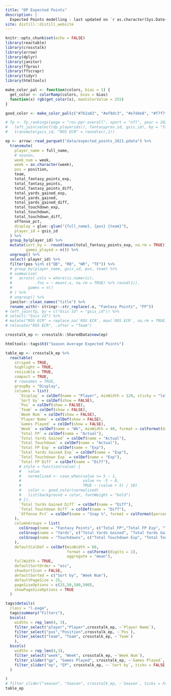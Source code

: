 ```yaml
---
title: "DP Expected Points"
description: |
  Expected Points modelling - last updated on `r as.character(Sys.Date())`.
site: distill::distill_website
---
```


```r
knitr::opts_chunk$set(echo = FALSE)
library(reactable)
library(crosstalk)
library(arrow)
library(dplyr)
library(janitor)
library(ffpros)
library(ffscrapr)
library(tidyr)
library(htmltools)

make_color_pal <- function(colors, bias = 1) {
  get_color <- colorRamp(colors, bias = bias)
  function(x) rgb(get_color(x), maxColorValue = 255)
}

good_color <- make_color_pal(c("#762a83", "#af8dc3", "#e7d4e8", "#f7f7f7", "#d9f0d3", "#7fbf7b", "#1b7837"), bias = 2)

# fp <- fp_rankings(page = "ros-ppr-overall", sport = "nfl", year = 2021) %>%
#   left_join(select(dp_playerids(), fantasypros_id, gsis_id), by = "fantasypros_id") %>% 
#   transmute(gsis_id, "ROS ECR" = round(ecr,1))

ep <- arrow::read_parquet("data/expected_points_2021.pdata") %>%
  transmute(
    player_name = full_name,
    # season,
    week_num = week,
    week = as.character(week),
    pos = position,
    team,
    total_fantasy_points_exp,
    total_fantasy_points,
    total_fantasy_points_diff,
    total_yards_gained_exp,
    total_yards_gained,
    total_yards_gained_diff,
    total_touchdown_exp,
    total_touchdown,
    total_touchdown_diff,
    offense_pct,
    display = glue::glue("{full_name}, {pos} {team}"),
    player_id = gsis_id
  ) %>%
  group_by(player_id) %>% 
  mutate(sort_by = -round(mean(total_fantasy_points_exp, na.rm = TRUE)),
         games_played = n()) %>%
  ungroup() %>% 
  select(-player_id) %>% 
  filter(pos %in% c("QB", "RB", "WR", "TE")) %>%
  # group_by(player_name, gsis_id, pos, team) %>%
  # summarise(
  #   across(.cols = where(is.numeric),
  #          .fns = ~ mean(.x, na.rm = TRUE) %>% round(1)),
  #       games = n()
  # ) %>%
  # ungroup() %>%
  janitor::clean_names("title") %>%
  rename_with(~ stringr::str_replace(.x, "Fantasy Points", "FP"))
# left_join(fp, by = c("Gsis Id" = "gsis_id")) %>% 
# select(-"Gsis Id") %>%
# mutate("ROS ECR" = replace_na(`ROS ECR`, max(`ROS ECR`, na.rm = TRUE))) %>% 
# relocate("ROS ECR", .after = "Team")

crosstalk_ep <- crosstalk::SharedData$new(ep)
```



```r
htmltools::tags$h3("Season Average Expected Points")

table_ep <- crosstalk_ep %>%
  reactable(
    striped = TRUE,
    highlight = TRUE,
    resizable = TRUE,
    compact = TRUE,
    # rownames = TRUE,
    groupBy = "Display",
    columns = list(
      `Display` = colDef(name = "Player", minWidth = 120, sticky = "left"),
      `Sort by` = colDef(show = FALSE),
      `Pos` = colDef(show = FALSE),
      `Team` = colDef(show = FALSE),
      `Week Num` = colDef(show = FALSE),
      `Player Name` = colDef(show = FALSE),
      `Games Played` = colDef(show = FALSE),
      `Week` = colDef(name = "Wk", minWidth = 40, format = colFormat(digits = 0)),
      `Total FP` = colDef(name = "Actual"),
      `Total Yards Gained` = colDef(name = "Actual"),
      `Total Touchdown` = colDef(name = "Actual"),
      `Total FP Exp` = colDef(name = "Exp"),
      `Total Yards Gained Exp` = colDef(name = "Exp"),
      `Total Touchdown Exp` = colDef(name = "Exp"),
      `Total FP Diff` = colDef(name = "Diff"),
      # style = function(value) {
      #   value
      #   normalized <- case_when(value >= 5 ~ 1,
      #                           value <= -5 ~ 0,
      #                           TRUE ~ (value + 5) / 10)
      #   color <- good_color(normalized)
      #   list(background = color, fontWeight = "bold")
      # }),
      `Total Yards Gained Diff` = colDef(name = "Diff"),
      `Total Touchdown Diff` = colDef(name = "Diff"),
      `Offense Pct` = colDef(name = "Snap %", format = colFormat(percent = TRUE, digits = 0))
    ),
    columnGroups = list(
      colGroup(name = "Fantasy Points", c("Total FP","Total FP Exp", "Total FP Diff")),
      colGroup(name = "Yards", c("Total Yards Gained", "Total Yards Gained Exp", "Total Yards Gained Diff")),
      colGroup(name = "Touchdowns", c("Total Touchdown Exp", "Total Touchdown", "Total Touchdown Diff"))
    ),
    defaultColDef = colDef(minWidth = 60,
                           format = colFormat(digits = 1),
                           aggregate = "mean"),
    fullWidth = TRUE,
    defaultSortOrder = "asc",
    showSortIcon = FALSE,
    defaultSorted = c("Sort by", "Week Num"),
    defaultPageSize = 25,
    pageSizeOptions = c(25,50,100,500),
    showPageSizeOptions = TRUE
  )
```



```r

tags$details(
  class = "l-page",
  tags$summary("Filters"),
  bscols(
    widths = rep_len(4, 3),
    filter_select("player","Player",crosstalk_ep, ~`Player Name`),
    filter_select("pos","Position",crosstalk_ep, ~`Pos`),
    filter_select("team", "Team", crosstalk_ep, ~`Team`)
    ),
  bscols(
    widths = rep_len(4,3),
    filter_select("week", "Week", crosstalk_ep, ~`Week Num`),
    filter_slider("gp", "Games Played", crosstalk_ep, ~`Games Played`, ticks = FALSE,step = 1),
    filter_slider("ep", "EP", crosstalk_ep, ~-`Sort by`, ticks = FALSE, step = 0.5)
  )

)
# filter_slider("season", "Season", crosstalk_ep, ~`Season`, ticks = FALSE, width = "100%", sep = NULL, step = 1),
table_ep
```
